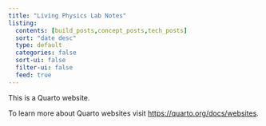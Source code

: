 ```yaml
---
title: "Living Physics Lab Notes"
listing:
  contents: [build_posts,concept_posts,tech_posts]
  sort: "date desc"
  type: default
  categories: false
  sort-ui: false
  filter-ui: false
  feed: true
---
```


This is a Quarto website.

To learn more about Quarto websites visit <https://quarto.org/docs/websites>.
